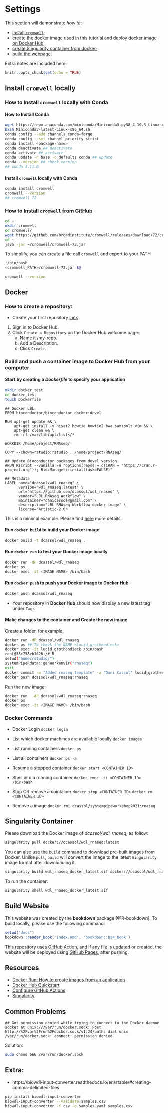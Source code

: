 # Settings

This section will demonstrate *how to*:

- [install `cromwell`](settings.html#install-cromwell-locally);
- [create the docker image used in this tutorial and deploy docker image on Docker Hub](settings.html#docker);
- [create Singularity container from docker](settings.html#singularity-container);
- [build the webpage](settings.html#build-website).

Extra notes are included here. 

```r
knitr::opts_chunk$set(echo = TRUE)
```

## Install `cromwell` locally

### How to Install `cromwell` locally with Conda

#### How to Install Conda

```bash
wget https://repo.anaconda.com/miniconda/Miniconda3-py38_4.10.3-Linux-x86_64.sh
bash Miniconda3-latest-Linux-x86_64.sh
conda config --add channels conda-forge
conda config --set channel_priority strict
conda install <package-name>
conda deactivate ## deactivate
conda activate ## activate
conda update -n base -c defaults conda ## update
conda --version ## check version 
## conda 4.11.0
```

#### Install `cromwell` locally with Conda

```bash
conda install cromwell
cromwell --version
## cromwell 72
```

### How to Install `cromwell` from GitHub

```bash
cd ~
mkdir cromwell
cd cromwell/
wget https://github.com/broadinstitute/cromwell/releases/download/72/cromwell-72.jar
cd ~
java -jar ~/cromwell/cromwell-72.jar
``` 

To simplify, you can create a file call `cromwell` and export to your PATH

```bash
!/bin/bash
<cromwell_PATH>/cromwell-72.jar $@
```

```bash
cromwell --version
```

## Docker

### How to create a repository:

- Create your first repository [Link](https://docs.docker.com/docker-hub/)

1) Sign in to Docker Hub.
2) Click `Create a Repository` on the Docker Hub welcome page:
    a) Name it <your-username>/my-repo.
    b) Add a Description.
    b) Click `Create`.

### Build and push a container image to **Docker Hub** from your computer

#### Start by creating a *Dockerfile* to specify your application

```bash
mkdir docker_test
cd docker_test
touch Dockerfile
```

```
## Docker LBL
FROM bioconductor/bioconductor_docker:devel

RUN apt-get update && \
    apt-get install -y hisat2 bowtie bowtie2 bwa samtools vim && \
    apt-get clean && \
    rm -rf /var/lib/apt/lists/*

WORKDIR /home/project/RNAseq/

COPY --chown=rstudio:rstudio . /home/project/RNAseq/

## Update Bioconductor packages from devel version
#RUN Rscript --vanilla -e "options(repos = c(CRAN = 'https://cran.r-project.org')); BiocManager::install(ask=FALSE)"

## Metadata
LABEL name="dcassol/wdl_rnaseq" \
      version="wdl_rnaseq:latest" \
      url="https://github.com/dcassol/wdl_rnaseq" \
      vendor="LBL RNAseq Workflow" \
      maintainer="danicassol@gmail.com" \
      description="LBL RNAseq Workflow docker image" \
      license="Artistic-2.0"
```

This is a minimal example. Please find [here](https://hub.docker.com/repository/docker/dcassol/wdl_rnaseq) more details. 

#### Run `docker build` to build your Docker image

```bash
docker build -t dcassol/wdl_rnaseq . 
```

#### Run `docker run` to test your Docker image locally

```bash
docker run -dP dcassol/wdl_rnaseq
docker ps 
docker exec -it <IMAGE NAME> /bin/bash
```

#### Run `docker push` to push your Docker image to **Docker Hub**

```bash
docker push dcassol/wdl_rnaseq
```

- Your repository in **Docker Hub** should now display a new latest tag under `Tags`

#### Make changes to the container and Create the new image

Create a folder, for example:

```bash
docker run -dP dcassol/wdl_rnaseq
docker ps ## To check the NAME <lucid_grothendieck>
docker exec -it lucid_grothendieck /bin/bash
root@33c758eb1626:/# R
setwd("home/rstudio/")
systemPipeRdata::genWorkenvir("rnaseq")
exit
docker commit -m "Added rnaseq template" -a "Dani Cassol" lucid_grothendieck dcassol/wdl_rnaseq:rnaseq
docker push dcassol/wdl_rnaseq:rnaseq
```

Run the new image:

```bash
docker run  -dP dcassol/wdl_rnaseq:rnaseq
docker ps 
docker exec -it <IMAGE NAME> /bin/bash
```

### Docker Commands

- Docker Login
```docker login```

- List which docker machines are available locally
```docker images```

- List running containers
```docker ps```

- List all containers
```docker ps -a```

- Resume a stopped container
```docker start <CONTAINER ID>```

- Shell into a running container
```docker exec -it <CONTAINER ID> /bin/bash```

- Stop OR remove a cointainer
```docker stop <CONTAINER ID>```
```docker rm <CONTAINER ID>```

- Remove a image
```docker rmi dcassol/systempipeworkshop2021:rnaseq```

## Singularity Container

Please download the Docker image of *dcassol/wdl_rnaseq*, as follow:

```bash
singularity pull docker://dcassol/wdl_rnaseq:latest
```

You can also use the `build` command to download pre-built images from Docker. 
Unlike `pull`, `build` will convert the image to the latest `Singularity` image format after downloading it.

```bash
singularity build wdl_rnaseq_docker_latest.sif docker://dcassol/wdl_rnaseq:latest
```

To run the container:

```bash
singularity shell wdl_rnaseq_docker_latest.sif
```

## Build Website

This website was created by the **bookdown** package [@R-bookdown]. 
To build locally, please use the following command:

```r
setwd("docs")
bookdown::render_book('index.Rmd', 'bookdown::bs4_book')
```

This repository uses [GitHub Action](https://github.com/dcassol/wdl_rnaseq/blob/main/.github/workflows/build_deploy.yaml), and if any file is updated or created, the website will be deployed using [GitHub Pages](https://pages.github.com/), after pushing. 

## Resources

- [Docker Run: How to create images from an application](https://www.mirantis.com/blog/how-do-i-create-a-new-docker-image-for-my-application/)
- [Docker Hub Quickstart](https://docs.docker.com/docker-hub/)
- [Configure GitHub Actions](https://docs.docker.com/ci-cd/github-actions/)
- [Singularity](https://sylabs.io/guides/3.0/user-guide/quick_start.html#interact-with-images)

## Common Problems

```
## Got permission denied while trying to connect to the Docker daemon socket at unix:///var/run/docker.sock: Post http://%2Fvar%2Frun%2Fdocker.sock/v1.24/auth: dial unix /var/run/docker.sock: connect: permission denied
```

Solution:

```bash
sudo chmod 666 /var/run/docker.sock
```

## Extra: 

- https://biowdl-input-converter.readthedocs.io/en/stable/#creating-comma-delimited-files

```bash
pip install biowdl-input-converter
biowdl-input-converter --validate samples.csv
biowdl-input-converter -f csv -o samples.yaml samples.csv 
```

